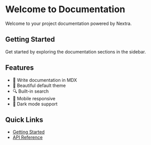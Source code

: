 # Welcome to Documentation

Welcome to your project documentation powered by Nextra.

## Getting Started

Get started by exploring the documentation sections in the sidebar.

## Features

- 📝 Write documentation in MDX
- 🎨 Beautiful default theme
- 🔍 Built-in search
- 📱 Mobile responsive
- 🌙 Dark mode support

## Quick Links

- [Getting Started](/docs/getting-started)
- [API Reference](/docs/api-reference)
